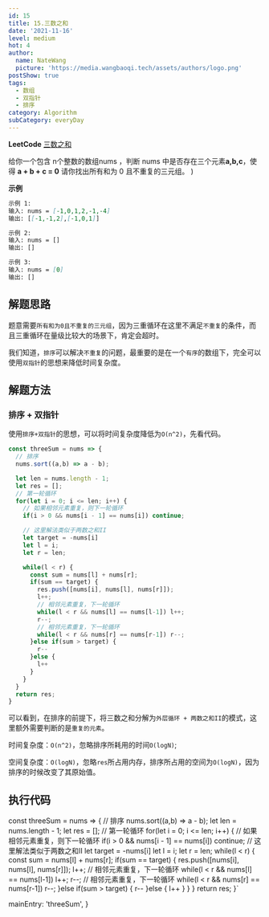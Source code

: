 ```yaml
---
id: 15
title: 15.三数之和
date: '2021-11-16'
level: medium
hot: 4
author:
  name: NateWang
  picture: 'https://media.wangbaoqi.tech/assets/authors/logo.png'
postShow: true
tags:
  - 数组
  - 双指针
  - 排序
category: Algorithm
subCategory: everyDay
---
```



<Strong>LeetCode</Strong> [三数之和](https://leetcode.cn/problems/3sum/)


  <Para>
    给你一个包含 <InlineCode>n</InlineCode>个整数的数组<InlineCode>nums</InlineCode> ，判断 <InlineCode>nums</InlineCode> 中是否存在三个元素<Strong>a,b,c</Strong>，使得 <Strong>a + b + c = 0</Strong>
    请你找出所有和为 <InlineCode>0</InlineCode>  且不重复的三元组。
  </Para>
)

<SideNote type='info' title='题目描述' children={cBox}/>


**示例**

```md
示例 1: 
输入: nums = [-1,0,1,2,-1,-4]
输出: [[-1,-1,2],[-1,0,1]]

示例 2: 
输入: nums = []
输出: []

示例 3: 
输入: nums = [0]
输出: []
```

## 解题思路

题意需要`所有和为0且不重复的三元组`，因为三重循环在这里不满足`不重复`的条件，而且三重循环在量级比较大的场景下，肯定会超时。

我们知道，`排序`可以解决`不重复`的问题，最重要的是在一个`有序`的数组下，完全可以使用`双指针`的思想来降低时间复杂度。


## 解题方法

### 排序 + 双指针

使用`排序+双指针`的思想，可以将时间复杂度降低为`O(n^2)`，先看代码。

```javascript
const threeSum = nums => {
  // 排序
  nums.sort((a,b) => a - b);

  let len = nums.length - 1;
  let res = [];
  // 第一轮循环
  for(let i = 0; i <= len; i++) {
    // 如果相邻元素重复，则下一轮循环
    if(i > 0 && nums[i - 1] == nums[i]) continue;

    // 这里解法类似于两数之和II
    let target = -nums[i]
    let l = i;
    let r = len;

    while(l < r) {
      const sum = nums[l] + nums[r];
      if(sum == target) {
        res.push([nums[i], nums[l], nums[r]]);
        l++;
        // 相邻元素重复，下一轮循环
        while(l < r && nums[l] == nums[l-1]) l++; 
        r--;
        // 相邻元素重复，下一轮循环
        while(l < r && nums[r] == nums[r-1]) r--; 
      }else if(sum > target) {
        r--
      }else {
        l++
      }
    }
  }
  return res;
}
```

可以看到，在排序的前提下，将三数之和分解为`外层循环 + 两数之和II`的模式，这里额外需要判断的是`重复的元素`。

时间复杂度：`O(n^2)`，忽略排序所耗用的时间`O(logN)`;

空间复杂度：`O(logN)`，忽略`res`所占用内存，排序所占用的空间为`O(logN)`，因为排序的时候改变了其原始值。


## 执行代码


const threeSum = nums => {
  // 排序
  nums.sort((a,b) => a - b);
  let len = nums.length - 1;
  let res = [];
  // 第一轮循环
  for(let i = 0; i <= len; i++) {
    // 如果相邻元素重复，则下一轮循环
    if(i > 0 && nums[i - 1] == nums[i]) continue;
    // 这里解法类似于两数之和II
    let target = -nums[i]
    let l = i;
    let r = len;
    while(l < r) {
      const sum = nums[l] + nums[r];
      if(sum == target) {
        res.push([nums[i], nums[l], nums[r]]);
        l++;
        // 相邻元素重复，下一轮循环
        while(l < r && nums[l] == nums[l-1]) l++; 
        r--;
        // 相邻元素重复，下一轮循环
        while(l < r && nums[r] == nums[r-1]) r--; 
      }else if(sum > target) {
        r--
      }else {
        l++
      }
    }
  }
  return res;
}`

  mainEntry: 'threeSum',
}

<PlayGround js={js} mode='algo' options={options}/> 

